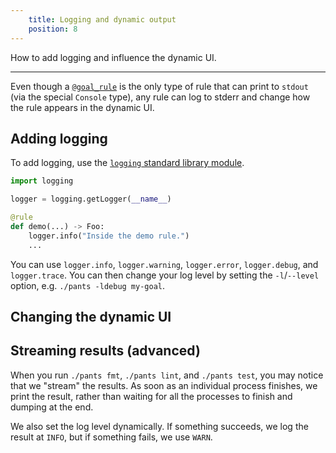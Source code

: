 ```yaml
---
    title: Logging and dynamic output
    position: 8
---
```


How to add logging and influence the dynamic UI.

---

Even though a [`@goal_rule`](./goal-rules.mdx) is the only type of rule that can print to `stdout` (via the special `Console` type), any rule can log to stderr and change how the rule appears in the dynamic UI.

## Adding logging

To add logging, use the [`logging` standard library module](https://docs.python.org/3/library/logging.html).

```python
import logging

logger = logging.getLogger(__name__)

@rule
def demo(...) -> Foo:
    logger.info("Inside the demo rule.")
    ...
```

You can use `logger.info`, `logger.warning`, `logger.error`, `logger.debug`, and `logger.trace`. You can then change your log level by setting the `-l`/`--level` option, e.g. `./pants -ldebug my-goal`.

## Changing the dynamic UI

## Streaming results (advanced)

When you run `./pants fmt`, `./pants lint`, and `./pants test`, you may notice that we "stream" the results. As soon as an individual process finishes, we print the result, rather than waiting for all the processes to finish and dumping at the end.

We also set the log level dynamically. If something succeeds, we log the result at `INFO`, but if something fails, we use `WARN`.









